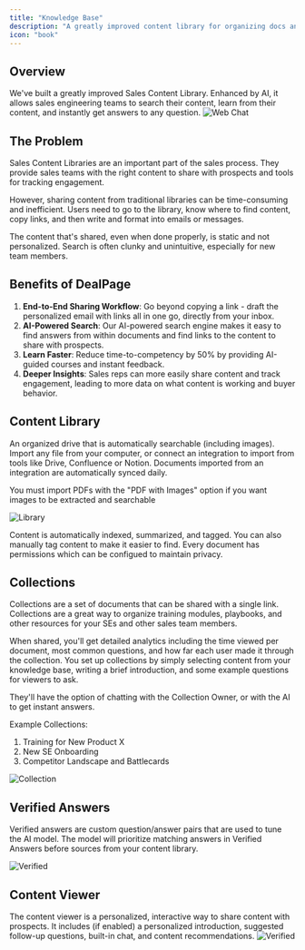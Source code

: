 ```yaml
---
title: "Knowledge Base"
description: "A greatly improved content library for organizing docs and collateral"
icon: "book"
---
```

## Overview
We've built a greatly improved Sales Content Library. Enhanced by AI, it allows sales engineering teams to search their content, learn from their content, and instantly get answers to any question.
<img src="/images/designed-library.png" alt="Web Chat" />

## The Problem
Sales Content Libraries are an important part of the sales process. They provide sales teams with the right content to share with prospects and tools for tracking engagement. 

However, sharing content from traditional libraries can be time-consuming and inefficient. Users need to go to the library, know where to find content, copy links, and then write and format into emails or messages.

The content that's shared, even when done properly, is static and not personalized. Search is often clunky and unintuitive, especially for new team members.

## Benefits of DealPage
1. **End-to-End Sharing Workflow**: Go beyond copying a link - draft the personalized email with links all in one go, directly from your inbox.
2. **AI-Powered Search**: Our AI-powered search engine makes it easy to find answers from within documents and find links to the content to share with prospects.
3. **Learn Faster**: Reduce time-to-competency by 50% by providing AI-guided courses and instant feedback.
4. **Deeper Insights**: Sales reps can more easily share content and track engagement, leading to more data on what content is working and buyer behavior.


## Content Library
An organized drive that is automatically searchable (including images). Import any file from your computer, or connect an integration to import from tools like
Drive, Confluence or Notion. Documents imported from an integration are automatically synced daily.

<Tip>

You must import PDFs with the "PDF with Images" option if you want images to be extracted and searchable

</Tip>
<img src="/images/library-info.png" alt="Library" />

Content is automatically indexed, summarized, and tagged. You can also manually tag content to make it easier to find. Every document has permissions which can be configued to maintain privacy.

## Collections

Collections are a set of documents that can be shared with a single link. Collections are a great way to organize training modules, playbooks, and other resources for your SEs and other sales team members. 

When shared, you'll get detailed analytics including the time viewed per document, most common questions, and
how far each user made it through the collection. You set up collections by simply selecting content from your knowledge base, writing a brief introduction, and some example questions for viewers to ask. 

They'll have the option of chatting with the Collection Owner, or with the AI to get instant answers. 

Example Collections:
1. Training for New Product X
2. New SE Onboarding
3. Competitor Landscape and Battlecards

<img src="/images/collection.png" alt="Collection" />

## Verified Answers

Verified answers are custom question/answer pairs that are used to tune the AI model. The model will prioritize matching answers in Verified Answers before
sources from your content library.

<img src="/images/verified.png" alt="Verified" />

## Content Viewer

The content viewer is a personalized, interactive way to share content with prospects. It includes (if enabled) a personalized introduction, suggested follow-up questions, built-in chat, and content recommendations.
<img src="/images/shared-content-viewer.png" alt="Verified" />
